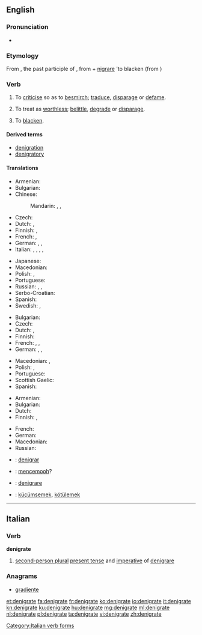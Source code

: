 ==English==

{{was wotd|2009|June|28}}

===Pronunciation===
* {{IPA|/ˈdɛ.nɪ.ɡɹeɪt/}}

===Etymology===
From {{etyl|la|en}} {{term/t|la|dēnigrātus}}, the past participle of {{term/t|la|dēnigrāre||to blacken}}, from {{term/t|la|dē}} + [[nigrare]] 'to blacken (from {{term|niger||black|lang=la}})

===Verb===
{{en-verb|denigrat|ing}}

# {{context|transitive|lang=en}} To [[criticise]] so as to [[besmirch]]; [[traduce]], [[disparage]] or [[defame]].
# {{context|transitive|lang=en}} To treat as [[worthless]]; [[belittle]], [[degrade]] or [[disparage]].
# {{context|rare|lang=en}} To [[blacken]]. <!-- this usage is the literal sense, yet obscure at best -->

====Derived terms====
* [[denigration]]
* [[denigratory]]

====Translations====
{{trans-top|to criticise so as to besmirch}}
* Armenian: {{t|hy|սևացնել|tr=sevac’nel}}
* Bulgarian: {{t+|bg|очерням}}
* Chinese:
*: Mandarin: {{t+|cmn|玷污|tr=diànwù|sc=Hani}}, {{t|cmn|詆毀|sc=Hani}}, {{t+|cmn|诋毁|tr=dǐhuǐ|sc=Hani}}
* Czech: {{t+|cs|pošpinit}}
* Dutch: {{t+|nl|kleineren}}, {{t+|nl|denigreren}}
* Finnish: {{t+|fi|mustamaalata}}, {{t+|fi|mustata}}
* French: {{t+|fr|dénigrer}}, {{t+|fr|médire}}
* German: {{t+|de|anschwärzen}}, {{t+|de|verleumden}}, {{t+|de|verunglimpfen}}
* Italian: {{t+|it|denigrare}}, {{t+|it|criticare}}, {{t|it|sparlare}}, {{t+|it|parlare male}}, {{t|it|diffamare}}
{{trans-mid}}
* Japanese: {{t+|ja|侮辱|tr=ぶじょくする, bujoku suru|alt=侮辱する|sc=Jpan}}
* Macedonian: {{t|mk|оцрнува|tr=oc'rnuva}}
* Polish: {{t|pl|uwłaczać}}, {{t|pl|oczerniać}}
* Portuguese: {{t+|pt|denegrir}}
* Russian: {{t+|ru|клеветать|tr=klevetát’}}, {{t+|ru|наговаривать|tr=nagovárivat’}}, {{t+|ru|очернять|tr=očernjátʹ|sc=Cyrl}}
* Serbo-Croatian: {{t|sh|ocrniti}}
* Spanish: {{t|es|denigrar}}
* Swedish: {{t|sv|svärta ner}}, {{t|sv|racka ned på}}
{{trans-bottom}}

{{trans-top|to treat as worthless}}
* Bulgarian: {{t+|bg|омаловажавам}}
* Czech: {{t|cs|znevažovat}}
* Dutch: {{t+|nl|kleineren}}, {{t+|nl|denigreren}}
* Finnish: {{t|fi|vähätellä}}
* French: {{t+|fr|dénigrer}}, {{t+|fr|rabaisser}}, {{t+|fr|déprécier}}
* German: {{t+|de|verleumden}}, {{t+|de|verunglimpfen}}, {{t+|de|herabsetzen}}
{{trans-mid}}
* Macedonian: {{t|mk|омаловажува|tr=omalovážuva}}, {{t|mk|понижува|tr=ponížuva}}
* Polish: {{t|pl|pomniejszyć}}, {{t|pl|umniejszać}}
* Portuguese: {{t+|pt|denegrir}}
* Scottish Gaelic: {{t|gd|dèan dìmeas air}}
* Spanish: {{t|es|denigrar}}
{{trans-bottom}}

{{trans-top|blacken}}
* Armenian: {{t|hy|սևացնել|tr=sevac’nel}}
* Bulgarian: {{t+|bg|почерням}}
* Dutch: {{t+|nl|zwartmaken}}
* Finnish: {{t+|fi|mustata}}, {{t|fi|pimentää}}
{{trans-mid}}
* French: {{t+|fr|noircir}}
* German: {{t+|de|anschwärzen}}
* Macedonian: {{t|mk|оцрнува|tr=oc'rnuva}}
* Russian: {{t+|ru|чернить|tr=černít’}}
{{trans-bottom}}

{{checktrans-top}}
* {{ttbc|io}}: [[denigrar]]
* {{ttbc|id}}: [[cemooh|mencemooh]]?
{{trans-mid}}
* {{ttbc|it}}: [[denigrare]]
* {{ttbc|tr}}: [[küçümsemek]], [[kötülemek]]
{{trans-bottom}}

----

==Italian==

===Verb===
'''denigrate'''

# [[second-person plural]] [[present tense]] and [[imperative]] of [[denigrare]]

===Anagrams===
* [[gradiente#Italian|gradiente]]

[[Category:Italian verb forms]]

[[et:denigrate]]
[[fa:denigrate]]
[[fr:denigrate]]
[[ko:denigrate]]
[[io:denigrate]]
[[it:denigrate]]
[[kn:denigrate]]
[[ku:denigrate]]
[[hu:denigrate]]
[[mg:denigrate]]
[[ml:denigrate]]
[[nl:denigrate]]
[[pl:denigrate]]
[[ta:denigrate]]
[[vi:denigrate]]
[[zh:denigrate]]